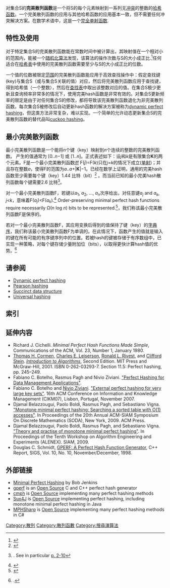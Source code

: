 {{noteTA
|1=zh-hans:哈希; zh-hant:雜湊;
|2=zh-hans:查找表; zh-hant:尋找表;
}}
{{translating|[[:en:Perfect_hash_function|:en:Perfect_hash_function]]|||time=2016-02-13}}
对集合S的'''完美散列函数'''是一个将S的每个元素映射到一系列无[[碰撞_(電腦科學)|冲突]]的整数的[[哈希函数|哈希函数]]。一个完美散列函数的应用与其他哈希函数的应用基本一致，但不需要任何冲突解决方案。在数学术语中，这是一个[[Partial_function#Total_function|完全]][[单射函数|单射函数]].

== 特性及使用 ==
对于特定集合S的完美散列函数能在常数时间中被计算出，其映射值在一个相对小的范围内，能被一个[[随机化算法|随机化算法]]发现，该算法的操作次数与S的大小成正比.<ref name="发现者">{{Cite journal | doi = 10.1145/828.1884| title = Storing a Sparse Table with 0(1) Worst Case Access Time| journal = Journal of the ACM| volume = 31| issue = 3| pages = 538| year = 1984| last1 = Fredman | first1 = M. L. | last2 = Komlós | first2 = J. N. | last3 = Szemerédi | first3 = E. }}</ref>任何适合在[[哈希表|哈希表]]中使用的完美散列函数需要至少与S的大小成正比的位数。

一个值的位数被限定[[range_(mathematics)|范围]]的完美散列函数能应用于高效查找操作中：假定查找键(key)与集合S（或与集合S关联的值）对应，然后将完美散列函数应用于查找键，得到哈希值（一个整数），然后在[[查找表|查找表]]中取出该整数对应的值。在集合S极少更新且查询频率非常多的情况下，使用完美hash函数是非常有效的。对集合S更新频率的限定是由于对任何集合S的修改，都将导致该完美散列函数退化为非完美散列函数。每次集合S被修改后自动更新hash函数的解决方案被称为[[dynamic_perfect_hashing|dynamic perfect hashing]]，但这类方法非常复杂，难以实现。一个简单的允许动态更新集合S的完美散列函数的替代品叫[[cuckoo_hashing|cuckoo hashing]]。

== 最小完美散列函数 ==
最小完美散列函数是一个能将''n''个键（key）映射到''n''个连续的整数的完美散列函数。 产生的值通常为 [0..''n''−1] 或 [1..''n'']。正式表述如下：设''j''和''k''是有限集合'''K'''的两个元素。F是一个最小完美散列函数[[iff|iff]] F(''j'')=F(''k'')只在''j''=''k''的情况下成立([[单射|单射]])；并且存在整数''a''，使得F的范围为''a''..''a''+|'''K'''|−1。已经在数学上证明，通用的完美hash函数至少需要每个键（key）1.44 比特（bit）<ref>{{Cite book| doi = 10.1007/978-3-642-04128-0_61| chapter = Hash, Displace, and Compress| title = Algorithms - ESA 2009| volume = 5757| pages = 682| series = [[Lecture_Notes_in_Computer_Science|LNCS]]| url = http://cmph.sourceforge.net/papers/esa09.pdf| year = 2009| last1 = Belazzougui| first1 = D.| last2 = Botelho| first2 = F. C.| last3 = Dietzfelbinger| first3 = M.| isbn = 978-3-642-04127-3| access-date = 2016-02-13| archive-date = 2011-07-24| archive-url = https://web.archive.org/web/20110724073514/http://cmph.sourceforge.net/papers/esa09.pdf| dead-url = no}}</ref> 。而当前已知的最小完美hash散列函数每个键需要2.6 比特<ref>{{citation|contribution=Searching|first1=Ricardo|last1=Baeza-Yates|author1-link=Ricardo Baeza-Yates|first2=Patricio V.|last2=Poblete|title=Algorithms and Theory of Computation Handbook: General Concepts and Techniques|edition=2nd|editor1-first=Mikhail J.|editor1-last=Atallah|editor1-link=Mikhail Atallah|editor2-first=Marina|editor2-last=Blanton|publisher=CRC Press|year=2010|isbn=9781584888239}}. See in particular [http://books.google.com/books?id=5uA1c8TuOC0C&pg=SA2-PA10 p. 2-10]</ref>。

对一个最小完美散列函数F，若键以''a''<sub>1</sub>, ''a''<sub>2</sub>, ..., ''a''<sub>''n''</sub>次序给出，对任意键''a''<sub>''j''</sub> and ''a''<sub>''k''</sub>, ''j''<''k''，意味着F(''a''<sub>''j''</sub>)<F(''a''<sub>''k''</sub>).<ref>{{Citation |first=Bob |last=Jenkins |contribution=order-preserving minimal perfect hashing |title=Dictionary of Algorithms and Data Structures |editor-first=Paul E. |editor-last=Black |publisher=U.S. National Institute of Standards and Technology |date=14 April 2009 |accessdate=2013-03-05 |url=http://www.nist.gov/dads/HTML/orderPreservMinPerfectHash.html |archive-date=2009-01-30 |archive-url=https://web.archive.org/web/20090130130143/http://nist.gov/dads/HTML/orderPreservMinPerfectHash.html |dead-url=no }}</ref> Order-preserving minimal perfect hash functions require necessarily Ω(''n'' log ''n'') bits to be represented.<ref>{{Cite book | doi = 10.1145/96749.98233| chapter = Order preserving minimal perfect hash functions and information retrieval| title = Proceedings of the 13th annual international ACM SIGIR conference on Research and development in information retrieval  - SIGIR '90| pages = 279| year = 1990| last1 = Fox | first1 = E. A.| last2 = Chen | first2 = Q. F.| last3 = Daoud | first3 = A. M.| last4 = Heath | first4 = L. S.| isbn = 0897914082}}</ref>，我们称该最小完美散列函数F是保序的。

若对一个最小完美散列函数F，其应用变换后得到的值保持了键（key）的[[字典序|字典序]]，我们称该最小完美散列函数F为单调的。在此情况下，函数产生的值就是输入的键在所有可能的有序键序列中的位置。若被hash的键被存储于有序数组中，已实现一种策略，对每个键存储少量附加位（bits），以取得更快计算hash值的优势。<ref>{{citation
 | last1 = Belazzougui | first1 = Djamal
 | last2 = Boldi | first2 = Paolo
 | last3 = Pagh | first3 = Rasmus
 | last4 = Vigna | first4 = Sebastiano
 | date = November 2008
 | doi = 10.1145/1963190.2025378
 | journal = Journal of Experimental Algorithmics
 | at = Art. no. 3.2, 26pp
 | title = Theory and practice of monotone minimal perfect hashing
 | volume = 16}}.</ref>


== 请参阅 ==
*[[Dynamic_perfect_hashing|Dynamic perfect hashing]]
*[[Pearson_hashing|Pearson hashing]]
*[[Succinct_data_structure|Succinct data structure]]
*[[Universal_hashing|Universal hashing]]

== 索引 ==
{{reflist|30em}}

== 延伸内容 ==
*Richard J. Cichelli. ''Minimal Perfect Hash Functions Made Simple'', Communications of the ACM, Vol. 23, Number 1, January 1980.
* [[Thomas_H._Cormen|Thomas H. Cormen]], [[Charles_E._Leiserson|Charles E. Leiserson]], [[Ronald_L._Rivest|Ronald L. Rivest]], and [[Clifford_Stein|Clifford Stein]]. ''[[Introduction_to_Algorithms|Introduction to Algorithms]]'', Second Edition. MIT Press and McGraw-Hill, 2001. ISBN 0-262-03293-7. Section 11.5: Perfect hashing, pp. 245–249.
* Fabiano C. Botelho, Rasmus Pagh and Nivio Ziviani. [http://arxiv.org/pdf/cs/0702159 "Perfect Hashing for Data Management Applications"].
* Fabiano C. Botelho and [[Nivio_Ziviani|Nivio Ziviani]]. [http://homepages.dcc.ufmg.br/~nivio/papers/cikm07.pdf "External perfect hashing for very large key sets"]{{Wayback|url=http://homepages.dcc.ufmg.br/~nivio/papers/cikm07.pdf |date=20160305012823 }}. 16th ACM Conference on Information and Knowledge Management (CIKM07), Lisbon, Portugal, November 2007.
* Djamal Belazzougui, Paolo Boldi, Rasmus Pagh, and Sebastiano Vigna. [https://web.archive.org/web/20140125080021/http://vigna.dsi.unimi.it/ftp/papers/MonotoneMinimalPerfectHashing.pdf "Monotone minimal perfect hashing: Searching a sorted table with O(1) accesses"]. In Proceedings of the 20th Annual ACM-SIAM Symposium On Discrete Mathematics (SODA), New York, 2009. ACM Press.
* Djamal Belazzougui, Paolo Boldi, Rasmus Pagh, and Sebastiano Vigna. [https://web.archive.org/web/20121018172528/http://siam.org/proceedings/alenex/2009/alx09_013_belazzouguid.pdf "Theory and practise of monotone minimal perfect hashing"]. In Proceedings of the Tenth Workshop on Algorithm Engineering and Experiments (ALENEX). SIAM, 2009.
* Douglas C. Schmidt, [https://web.archive.org/web/20120725000244/http://www.cs.wustl.edu/%7Eschmidt/PDF/gperf.pdf GPERF: A Perfect Hash Function Generator], C++ Report, SIGS, Vol. 10, No. 10, November/December, 1998.

== 外部链接 ==
*[http://burtleburtle.net/bob/hash/perfect.html Minimal Perfect Hashing]{{Wayback|url=http://burtleburtle.net/bob/hash/perfect.html |date=20051226090151 }} by Bob Jenkins
*[http://www.gnu.org/software/gperf/ gperf]{{Wayback|url=http://www.gnu.org/software/gperf/ |date=20160215162822 }} is an [[Open_Source|Open Source]] C and C++ perfect hash generator
*[http://cmph.sourceforge.net/index.html cmph]{{Wayback|url=http://cmph.sourceforge.net/index.html |date=20121215192608 }} is [[Open_Source|Open Source]] implementing many perfect hashing methods
*[http://sux.di.unimi.it/ Sux4J]{{Wayback|url=http://sux.di.unimi.it/ |date=20160214154049 }} is [[Open_Source|Open Source]] implementing perfect hashing, including monotone minimal perfect hashing in Java
*[https://web.archive.org/web/20130729211948/http://www.dupuis.me/node/9 MPHSharp] is [[Open_Source|Open Source]] implementing many perfect hashing methods in C#

{{DEFAULTSORT:Perfect Hash Function}}
[[Category:散列|Category:散列]]
[[Category:散列函數|Category:散列函數]]
[[Category:搜尋演算法|Category:搜尋演算法]]